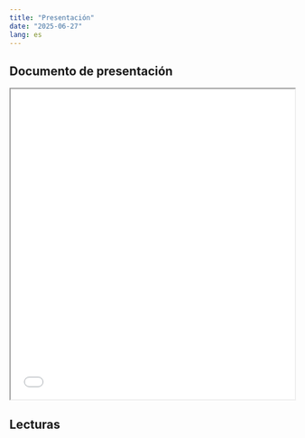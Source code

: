 ```yaml
---
title: "Presentación"
date: "2025-06-27"
lang: es
---
```


## Documento de presentación


<iframe src=/slides/08-clase8/08-clase8.html height="550" width=100% allowfullscreen="true">
</iframe> 


## Lecturas


